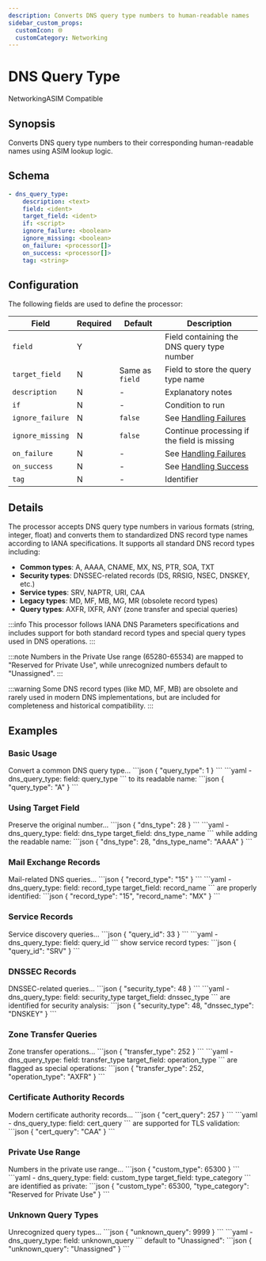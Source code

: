 ```yaml
---
description: Converts DNS query type numbers to human-readable names
sidebar_custom_props: 
  customIcon: 🌐
  customCategory: Networking
---
```


# DNS Query Type

<span className="theme-doc-version-badge badge badge--primary">Networking</span><span className="theme-doc-version-badge badge badge--secondary">ASIM Compatible</span>

## Synopsis

Converts DNS query type numbers to their corresponding human-readable names using ASIM lookup logic.

## Schema

```yaml {3}
- dns_query_type:
    description: <text>
    field: <ident>
    target_field: <ident>
    if: <script>
    ignore_failure: <boolean>
    ignore_missing: <boolean>
    on_failure: <processor[]>
    on_success: <processor[]>
    tag: <string>
```

## Configuration

The following fields are used to define the processor:

|Field|Required|Default|Description|
|---|---|---|---|
|`field`|Y||Field containing the DNS query type number|
|`target_field`|N|Same as `field`|Field to store the query type name|
|`description`|N|-|Explanatory notes|
|`if`|N|-|Condition to run|
|`ignore_failure`|N|`false`|See [Handling Failures](../handling-failures.mdx)|
|`ignore_missing`|N|`false`|Continue processing if the field is missing|
|`on_failure`|N|-|See [Handling Failures](../handling-failures.mdx)|
|`on_success`|N|-|See [Handling Success](../handling-success.mdx)|
|`tag`|N|-|Identifier|

## Details

The processor accepts DNS query type numbers in various formats (string, integer, float) and converts them to standardized DNS record type names according to IANA specifications. It supports all standard DNS record types including:

- **Common types**: A, AAAA, CNAME, MX, NS, PTR, SOA, TXT
- **Security types**: DNSSEC-related records (DS, RRSIG, NSEC, DNSKEY, etc.)
- **Service types**: SRV, NAPTR, URI, CAA
- **Legacy types**: MD, MF, MB, MG, MR (obsolete record types)
- **Query types**: AXFR, IXFR, ANY (zone transfer and special queries)

:::info
This processor follows IANA DNS Parameters specifications and includes support for both standard record types and special query types used in DNS operations.
:::

:::note
Numbers in the Private Use range (65280-65534) are mapped to "Reserved for Private Use", while unrecognized numbers default to "Unassigned".
:::

:::warning
Some DNS record types (like MD, MF, MB) are obsolete and rarely used in modern DNS implementations, but are included for completeness and historical compatibility.
:::

## Examples

### Basic Usage

<ExampleGrid>
  <CommentCol>
    Convert a common DNS query type...
  </CommentCol>
  <CodeCol>
    ```json
    {
      "query_type": 1
    }
    ```
    ```yaml
    - dns_query_type:
        field: query_type
    ```
  </CodeCol>
  <CommentCol>
    to its readable name:
  </CommentCol>
  <CodeCol>
    ```json
    {
      "query_type": "A"
    }
    ```
  </CodeCol>
</ExampleGrid>

### Using Target Field

<ExampleGrid>
  <CommentCol>
    Preserve the original number...
  </CommentCol>
  <CodeCol>
    ```json
    {
      "dns_type": 28
    }
    ```
    ```yaml
    - dns_query_type:
        field: dns_type
        target_field: dns_type_name
    ```
  </CodeCol>
  <CommentCol>
    while adding the readable name:
  </CommentCol>
  <CodeCol>
    ```json
    {
      "dns_type": 28,
      "dns_type_name": "AAAA"
    }
    ```
  </CodeCol>
</ExampleGrid>

### Mail Exchange Records

<ExampleGrid>
  <CommentCol>
    Mail-related DNS queries...
  </CommentCol>
  <CodeCol>
    ```json
    {
      "record_type": "15"
    }
    ```
    ```yaml
    - dns_query_type:
        field: record_type
        target_field: record_name
    ```
  </CodeCol>
  <CommentCol>
    are properly identified:
  </CommentCol>
  <CodeCol>
    ```json
    {
      "record_type": "15",
      "record_name": "MX"
    }
    ```
  </CodeCol>
</ExampleGrid>

### Service Records

<ExampleGrid>
  <CommentCol>
    Service discovery queries...
  </CommentCol>
  <CodeCol>
    ```json
    {
      "query_id": 33
    }
    ```
    ```yaml
    - dns_query_type:
        field: query_id
    ```
  </CodeCol>
  <CommentCol>
    show service record types:
  </CommentCol>
  <CodeCol>
    ```json
    {
      "query_id": "SRV"
    }
    ```
  </CodeCol>
</ExampleGrid>

### DNSSEC Records

<ExampleGrid>
  <CommentCol>
    DNSSEC-related queries...
  </CommentCol>
  <CodeCol>
    ```json
    {
      "security_type": 48
    }
    ```
    ```yaml
    - dns_query_type:
        field: security_type
        target_field: dnssec_type
    ```
  </CodeCol>
  <CommentCol>
    are identified for security analysis:
  </CommentCol>
  <CodeCol>
    ```json
    {
      "security_type": 48,
      "dnssec_type": "DNSKEY"
    }
    ```
  </CodeCol>
</ExampleGrid>

### Zone Transfer Queries

<ExampleGrid>
  <CommentCol>
    Zone transfer operations...
  </CommentCol>
  <CodeCol>
    ```json
    {
      "transfer_type": 252
    }
    ```
    ```yaml
    - dns_query_type:
        field: transfer_type
        target_field: operation_type
    ```
  </CodeCol>
  <CommentCol>
    are flagged as special operations:
  </CommentCol>
  <CodeCol>
    ```json
    {
      "transfer_type": 252,
      "operation_type": "AXFR"
    }
    ```
  </CodeCol>
</ExampleGrid>

### Certificate Authority Records

<ExampleGrid>
  <CommentCol>
    Modern certificate authority records...
  </CommentCol>
  <CodeCol>
    ```json
    {
      "cert_query": 257
    }
    ```
    ```yaml
    - dns_query_type:
        field: cert_query
    ```
  </CodeCol>
  <CommentCol>
    are supported for TLS validation:
  </CommentCol>
  <CodeCol>
    ```json
    {
      "cert_query": "CAA"
    }
    ```
  </CodeCol>
</ExampleGrid>

### Private Use Range

<ExampleGrid>
  <CommentCol>
    Numbers in the private use range...
  </CommentCol>
  <CodeCol>
    ```json
    {
      "custom_type": 65300
    }
    ```
    ```yaml
    - dns_query_type:
        field: custom_type
        target_field: type_category
    ```
  </CodeCol>
  <CommentCol>
    are identified as private:
  </CommentCol>
  <CodeCol>
    ```json
    {
      "custom_type": 65300,
      "type_category": "Reserved for Private Use"
    }
    ```
  </CodeCol>
</ExampleGrid>

### Unknown Query Types

<ExampleGrid>
  <CommentCol>
    Unrecognized query types...
  </CommentCol>
  <CodeCol>
    ```json
    {
      "unknown_query": 9999
    }
    ```
    ```yaml
    - dns_query_type:
        field: unknown_query
    ```
  </CodeCol>
  <CommentCol>
    default to "Unassigned":
  </CommentCol>
  <CodeCol>
    ```json
    {
      "unknown_query": "Unassigned"
    }
    ```
  </CodeCol>
</ExampleGrid>
